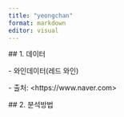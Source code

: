 ```yaml
---
title: "yeongchan"
format: markdown
editor: visual
---
```


\## 1. 데이터

\- 와인데이터(레드 와인)

\- 출처: \<https://www.naver.com\>

\## 2. 분석방법
